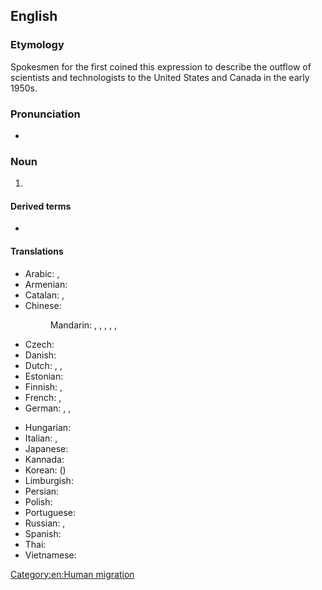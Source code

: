 ==English==

===Etymology===
Spokesmen for the {{w|Royal Society of London}} first coined this expression to describe the outflow of scientists and technologists to the United States and Canada in the early 1950s.

===Pronunciation===
{{wikipedia}}
* {{enPR|brānʹ-drān}}

===Noun===
{{en-noun}}

# {{def|The [[migration]] of [[educated]] or [[talented]] people from less economically [[advanced]] areas to more economically advanced areas, especially to large cities or richer countries.}}
#: {{ant|en|brain gain}}

====Derived terms====
* {{l|en|reverse brain drain}}

====Translations====
{{trans-top|emigration of educated people}}
* Arabic: {{t|ar|هِجْرَة الأَدْمِغَة|f}}, {{t|ar|هِجْرَة العُقُول|f}}
* Armenian: {{t|hy|ուղեղների արտահոսք}}
* Catalan: {{t|ca|fuga de cervells|f}}, {{t|ca|fugida de cervells|f}}
* Chinese:
*: Mandarin: {{t+|cmn|人才外流|tr=réncái wàiliú}}, {{t+|cmn|才外流|tr=cáiwàiliú}}, {{t|cmn|頭腦流出}}, {{t|cmn|头脑流出|tr=tóunǎo liúchū}}, {{t|cmn|精英流逝|tr=jīngyīng liúshì}}, {{t+|cmn|人才流失|tr=réncái liúshī}}
* Czech: {{t|cs|odliv mozků|m}}
* Danish: {{t-needed|da}}
* Dutch: {{t+|nl|braindrain|m}}, {{t|nl|hersenvlucht|m|f}}, {{t|nl|kennisvlucht|m|f}}
* Estonian: {{t|et|ajude äravool}}
* Finnish: {{t+|fi|aivovuoto}}, {{t|fi|aivovienti}}
* French: {{t|fr|fuite des cerveaux|f}}, {{qualifier|Quebec}} {{t|fr|exode des cerveaux|m}}
* German: {{t+|de|Braindrain|m}}, {{t|de|Gehirn-Abfluss|m}}, {{t|de|Talentschwund|m}}
{{trans-mid}}
* Hungarian: {{t|hu|agyelszívás}}
* Italian: {{t|it|fuga dei cervelli|f}}, {{t|it|fuga di cervelli|f}}
* Japanese: {{t|ja|頭脳流出|tr=ずのうりゅうしゅつ, zunō ryūshutsu}}
* Kannada: {{t+|kn|ಪ್ರತಿಭಾ ಪಲಾಯನ}}
* Korean: {{t|ko|두뇌유출|tr=dunoe yuchul}} ({{t|ko|頭腦流出}})
* Limburgish: {{t+|li|briekingsdrieëg|m}}
* Persian: {{t|fa|فرار مغزها|tr=farâr-e mağz-hâ}}
* Polish: {{t|pl|drenaż mózgów|m}}
* Portuguese: {{t|pt|fuga de cérebros|f}}
* Russian: {{t+|ru|уте́чка мозго́в|f}}, {{t|ru|уте́чка умо́в|f}}
* Spanish: {{t|es|fuga de cerebros|f}}
* Thai: {{t+|th|สมองไหล}}
* Vietnamese: {{t|vi|chảy máu chất xám}}
{{trans-bottom}}

{{catlangname|en|reduplications}}

[[Category:en:Human migration]]